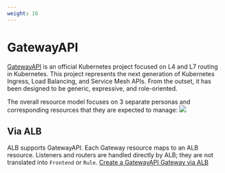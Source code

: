 ```yaml
---
weight: 16
---
```


# GatewayAPI
[GatewayAPI](https://gateway-api.sigs.k8s.io/) is an official Kubernetes project focused on L4 and L7 routing in Kubernetes. This project represents the next generation of Kubernetes Ingress, Load Balancing, and Service Mesh APIs. From the outset, it has been designed to be generic, expressive, and role-oriented.

The overall resource model focuses on 3 separate personas and corresponding resources that they are expected to manage:
![](../assets/gatewayapi-architecture.png)

## Via ALB
ALB supports GatewayAPI. Each Gateway resource maps to an ALB resource.
Listeners and routers are handled directly by ALB; they are not translated into `Frontend` or `Rule`.
[Create a GatewayAPI Gateway via ALB](../how_to/alb/configure_gatewayapi_gateway_via_alb.mdx)